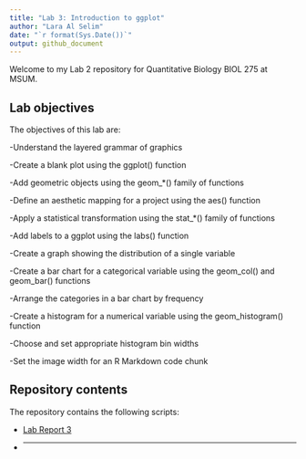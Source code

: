 ---
title: "Lab 3: Introduction to ggplot"
author: "Lara Al Selim"
date: "`r format(Sys.Date())`"
output: github_document
---


Welcome to my Lab 2 repository for Quantitative Biology BIOL 275 at MSUM.

## Lab objectives

The objectives of this lab are:

-Understand the layered grammar of graphics

-Create a blank plot using the ggplot() function

-Add geometric objects using the geom_*() family of functions

-Define an aesthetic mapping for a project using the aes() function

-Apply a statistical transformation using the stat_*() family of functions

-Add labels to a ggplot using the labs() function

-Create a graph showing the distribution of a single variable

-Create a bar chart for a categorical variable using the geom_col() and geom_bar() functions

-Arrange the categories in a bar chart by frequency

-Create a histogram for a numerical variable using the geom_histogram() function

-Choose and set appropriate histogram bin widths

-Set the image width for an R Markdown code chunk

## Repository contents

The repository contains the following scripts:

- [Lab Report 3](lab-report.md)
- ___

